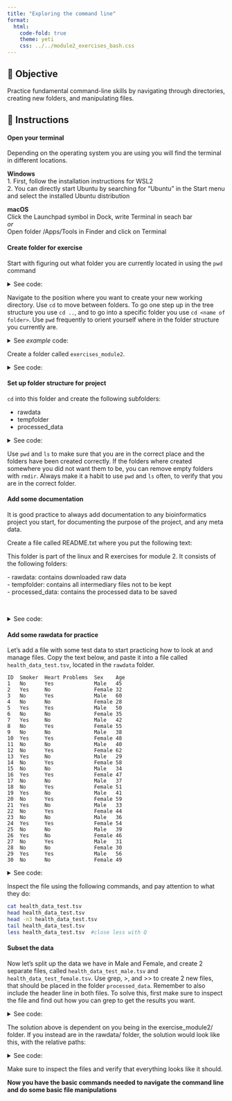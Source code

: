 ```yaml
---
title: "Exploring the command line"
format:
  html:
    code-fold: true
    theme: yeti
    css: ../../module2_exercises_bash.css
---
```


##  🎯 Objective

Practice fundamental command-line skills by navigating through directories, creating new folders, and manipulating files.

## 📝 Instructions

#### **Open your terminal**   
Depending on the operating system you are using you will find the terminal in different locations.  

<span class="info-box win">
    **Windows**  
    1. First, follow the installation instructions for WSL2  
    2. You can directly start Ubuntu by searching for "Ubuntu" in the Start menu and select the installed Ubuntu distribution
</span>

<span class="info-box mac">
    **macOS**  
    Click the Launchpad symbol in Dock, write Terminal in seach bar  
    *or*  
    Open folder /Apps/Tools in Finder and click on Terminal
</span>

#### **Create folder for exercise**
Start with figuring out what folder you are currently located in using the `pwd` command

<details>
  <summary>See code:</summary>
````bash
pwd
````
</details>

Navigate to the position where you want to create your new working directory. Use `cd` to move between folders. To go one step up in the tree structure you use `cd ..`, and to go into a specific folder you use `cd <name of folder>`. Use `pwd` frequently to orient yourself where in the folder structure you currently are. 

<details>
  <summary>See *example* code:</summary>
````bash
# Two step up, one step down into another folder:
cd ../../Documents/
````
</details>

Create a folder called `exercises_module2`.

<details>
  <summary>See code:</summary>
````bash
mkdir exercises-module2
````
</details>


#### **Set up folder structure for project**
 `cd` into this folder and create the following subfolders: 

* rawdata 
* tempfolder
* processed_data

<details>
  <summary>See code:</summary>
````bash
cd exercises-module2
mkdir rawdata
mkdir tempfolder
mkdir processed_data
````
</details>

Use `pwd` and `ls` to make sure that you are in the correct place and the folders have been created correctly. If the folders where created somewhere you did not want them to be, you can remove empty folders with `rmdir`. Always make it a habit to use `pwd` and `ls` often, to verify that you are in the correct folder.

#### **Add some documentation**
It is good practice to always add documentation to any bioinformatics project you start, for documenting the purpose of the project, and any meta data.

Create a file called README.txt where you put the following text:  

<div class="gray-box">
This folder is part of the linux and R exercises for module 2. It consists of the following folders:

\- rawdata: contains downloaded raw data   
\- tempfolder: contains all intermediary files not to be kept  
\- processed_data: contains the processed data to be saved
</div>

<br> 

<details>
  <summary>See code:</summary>
````bash
touch README.txt
nano README.txt
# write the text above, save with Ctrl+O, close with Ctrl+X
````
</details>

#### **Add some rawdata for practice**
Let's add a file with some test data to start practicing how to look at and manage files. Copy the text below, and paste it into a file called `health_data_test.tsv`, located in the `rawdata` folder.

```
ID  Smoker  Heart Problems  Sex    Age
1   No      Yes             Male   45
2   Yes     No              Female 32
3   No      Yes             Male   60
4   No      No              Female 28
5   Yes     Yes             Male   50
6   No      No              Female 35
7   Yes     No              Male   42
8   No      Yes             Female 55
9   No      No              Male   38
10  Yes     Yes             Female 48
11  No      No              Male   40
12  No      Yes             Female 62
13  Yes     No              Male   29
14  No      Yes             Female 58
15  No      No              Male   34
16  Yes     Yes             Female 47
17  No      No              Male   37
18  No      Yes             Female 51
19  Yes     No              Male   41
20  No      Yes             Female 59
21  Yes     No              Male   33
22  No      Yes             Female 44
23  No      No              Male   36
24  Yes     Yes             Female 54
25  No      No              Male   39
26  Yes     No              Female 46
27  No      Yes             Male   31
28  No      No              Female 30
29  Yes     Yes             Male   56
30  No      No              Female 49
```

<details>
  <summary>See code:</summary>
````bash
cd rawdata
touch health_data_test.tsv
nano health_data_test.tsv
# paste text by right-clicking, save with Ctrl+O, Ctrl+X
````
</details>

Inspect the file using the following commands, and pay attention to what they do:

````bash
cat health_data_test.tsv
head health_data_test.tsv
head -n3 health_data_test.tsv
tail health_data_test.tsv
less health_data_test.tsv  #close less with Q
````

#### **Subset the data**
Now let's split up the data we have in Male and Female, and create 2 separate files, called `health_data_test_male.tsv` and `health_data_test_female.tsv`. Use grep, >, and >> to create 2 new files, that should be placed in the folder `processed_data`. Remember to also include the header line in both files. To solve this, first make sure to inspect the file and find out how you can grep to get the results you want.

<details>
  <summary>See code:</summary>
````bash
cd ..  # make sure you are in the exercises_module2 folder 
grep ID rawdata/health_data_test.tsv > processed_data/health_data_test_male.tsv 
grep Male rawdata/health_data_test.tsv >> processed_data/health_data_test_male.tsv 

grep ID rawdata/health_data_test.tsv > processed_data/health_data_test_female.tsv 
grep Female rawdata/health_data_test.tsv >> processed_data/health_data_test_female.tsv 
````
</details>

The solution above is dependent on you being in the exercise_module2/ folder. If you instead are in the rawdata/ folder, the solution would look like this, with the relative paths:

<details>
  <summary>See code:</summary>
````bash
cd ..  # make sure you are in the exercises_module2 folder 
grep ID health_data_test.tsv > ../processed_data/health_data_test_male.tsv 
grep Male health_data_test.tsv >> ../processed_data/health_data_test_male.tsv 

grep ID health_data_test.tsv > ../processed_data/health_data_test_female.tsv 
grep Female health_data_test.tsv >> ../processed_data/health_data_test_female.tsv 
````
</details>

Make sure to inspect the files and verify that everything looks like it should.

**Now you have the basic commands needed to navigate the command line and do some basic file manipulations**
